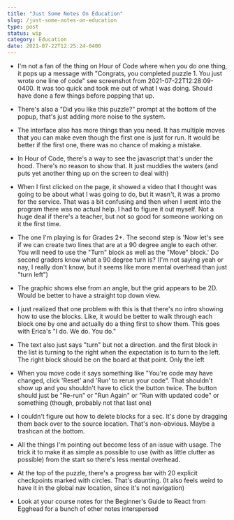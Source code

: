 ```yaml
---
title: "Just Some Notes On Education"
slug: /just-some-notes-on-education
type: post
status: wip
category: Education
date: 2021-07-22T12:25:24-0400
---
```


- I'm not a fan of the thing on Hour of Code where when you do one thing, it pops up a message with "Congrats, you completed puzzle 1. You just wrote one line of code" see screenshot from 2021-07-22T12:28:09-0400. It was too quick and took me out of what I was doing. Should have done a few things before popping that up. 

- There's also a "Did you like this puzzle?" prompt at the bottom of the popup, that's just adding more noise to the system. 

- The interface also has more things than you need. It has multiple moves that you can make even though the first one is just for run. It would be better if the first one, there was no chance of making a mistake. 

- In Hour of Code, there's a way to see the javascript that's under the hood. There's no reason to show that. It just muddies the waters (and puts yet another thing up on the screen to deal with)

- When I first clicked on the page, it showed a video that I thought was going to be about what I was going to do, but it wasn't, it was a promo for the service. That was a bit confusing and then when I went into the program there was no actual help. I had to figure it out myself. Not a huge deal if there's a teacher, but not so good for someone working on it the first time. 

- The one I'm playing is for Grades 2+. The second step is 'Now let's see if we can create two lines that are at a 90 degree angle to each other. You will need to use the "Turn" block as well as the "Move" block.' Do second graders know what a 90 degree turn is? (I'm not saying yeah or nay, I really don't know, but it seems like more mental overhead than just "turn left")

- The graphic shows else from an angle, but the grid appears to be 2D. Would be better to have a straight top down view. 

- I just realized that one problem with this is that there's no intro showing how to use the blocks. Like, it would be better to walk through each block one by one and actually do a thing first to show them. This goes with Erica's "I do. We do. You do."

- The text also just says "turn" but not a direction. and the first block in the list is turning to the right when the expectation is to turn to the left. The right block should be on the board at that point. Only the left

- When you move code it says something like "You're code may have changed, click 'Reset' and 'Run' to rerun your code". That shouldn't show up and you shouldn't have to click the button twice. The button should just be "Re-run" or "Run Again" or "Run with updated code" or something (though, probably not that last one)

- I couldn't figure out how to delete blocks for a sec. It's done by dragging them back over to the source location. That's non-obvious. Maybe a trashcan at the bottom. 

- All the things I'm pointing out become less of an issue with usage. The trick it to make it as simple as possible to use (with as little clutter as possible) from the start so there's less mental overhead. 

- At the top of the puzzle, there's a progress bar with 20 explicit checkpoints marked with circles. That's daunting. (It also feels weird to have it in the global nav location, since it's not navigation)

- Look at your course notes for the Beginner's Guide to React from Egghead for a bunch of other notes interspersed





